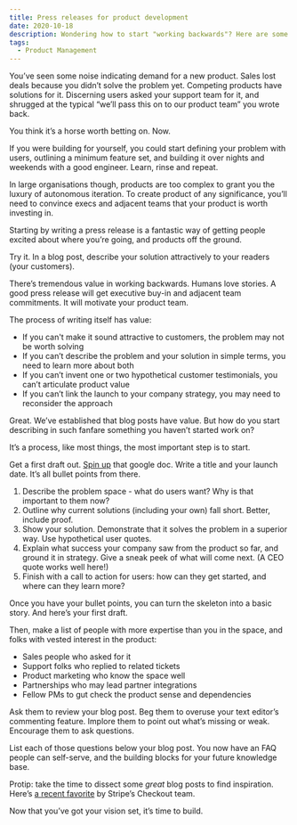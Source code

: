 ```yaml
---
title: Press releases for product development
date: 2020-10-18
description: Wondering how to start "working backwards"? Here are some pointers.
tags:
  - Product Management
---
```


You’ve seen some noise indicating demand for a new product. Sales lost deals because you didn’t solve the problem yet. Competing products have solutions for it. Discerning users asked your support team for it, and shrugged at the typical “we’ll pass this on to our product team” you wrote back. 

You think it’s a horse worth betting on. Now.

If you were building for yourself, you could start defining your problem with users, outlining a minimum feature set, and building it over nights and weekends with a good engineer. Learn, rinse and repeat. 

In large organisations though, products are too complex to grant you the luxury of autonomous iteration. To create product of any significance, you’ll need to convince execs and adjacent teams that your product is worth investing in. 

Starting by writing a press release is a fantastic way of getting people excited about where you’re going, and products off the ground. 

Try it. In a blog post, describe your solution attractively to your readers (your customers). 

There’s tremendous value in working backwards. Humans love stories. A good press release will get executive buy-in and adjacent team commitments. It will motivate your product team. 

The process of writing itself has value:

* If you can't make it sound attractive to customers, the problem may not be worth solving
* If you can’t describe the problem and your solution in simple terms, you need to learn more about both
* If you can’t invent one or two hypothetical customer testimonials, you can’t articulate product value 
* If you can’t link the launch to your company strategy, you may need to reconsider the approach

Great. We’ve established that blog posts have value. But how do you start describing in such fanfare something you haven’t started work on?

It’s a process, like most things, the most important step is to start.

Get a first draft out. [Spin up](https://docs.new) that google doc. Write a title and your launch date. It’s all bullet points from there. 

1. Describe the problem space - what do users want? Why is that important to them now? 
2. Outline why current solutions (including your own) fall short. Better, include proof. 
3. Show your solution. Demonstrate that it solves the problem in a superior way. Use hypothetical user quotes. 
4. Explain what success your company saw from the product so far, and ground it in strategy. Give a sneak peek of what will come next. (A CEO quote works well here!) 
5. Finish with a call to action for users: how can they get started, and where can they learn more? 

Once you have your bullet points, you can turn the skeleton into a basic story. And here’s your first draft. 

Then, make a list of people with more expertise than you in the space, and folks with vested interest in the product: 
* Sales people who asked for it
* Support folks who replied to related tickets 
* Product marketing who know the space well
* Partnerships who may lead partner integrations
* Fellow PMs to gut check the product sense and dependencies

Ask them to review your blog post. Beg them to overuse your text editor’s commenting feature. Implore them to point out what’s missing or weak. Encourage them to ask questions. 

List each of those questions below your blog post. You now have an FAQ people can self-serve, and the building blocks for your future knowledge base. 

Protip: take the time to dissect some _great_ blog posts to find inspiration. Here’s [a recent favorite](https://hyp.is/go?url=https%3A%2F%2Fstripe.com%2Fblog%2Fcheckout&group=__world__) by Stripe’s Checkout team. 

Now that you’ve got your vision set, it’s time to build. 